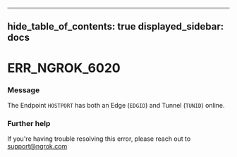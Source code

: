

---
hide_table_of_contents: true
displayed_sidebar: docs
---


# ERR_NGROK_6020

### Message
The Endpoint `HOSTPORT` has both an Edge (`EDGID`) and Tunnel (`TUNID`) online.

<ErrorDetails />



### Further help
If you're having trouble resolving this error, please reach out to [support@ngrok.com](mailto:support@ngrok.com?subject=Help%20with%20ERR_NGROK_6020)

